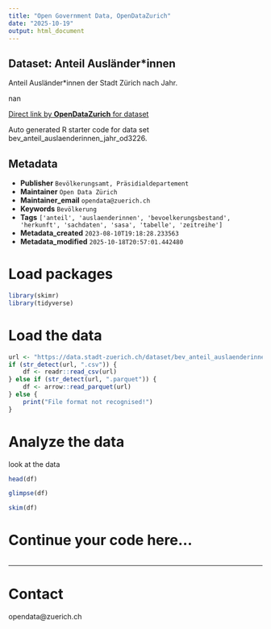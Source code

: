 ```yaml
---
title: "Open Government Data, OpenDataZurich"
date: "2025-10-19"
output: html_document
---
```


## Dataset: Anteil Ausländer*innen


Anteil Ausländer*innen der Stadt Zürich nach Jahr.


nan

[Direct link by **OpenDataZurich** for dataset](https://data.stadt-zuerich.ch/dataset/bev_anteil_auslaenderinnen_jahr_od3226)

Auto generated R starter code for data set bev_anteil_auslaenderinnen_jahr_od3226.

## Metadata

- **Publisher** `Bevölkerungsamt, Präsidialdepartement`
- **Maintainer** `Open Data Zürich`
- **Maintainer_email** `opendata@zuerich.ch`
- **Keywords** `Bevölk­erung`
- **Tags** `['anteil', 'auslaenderinnen', 'bevoelkerungsbestand', 'herkunft', 'sachdaten', 'sasa', 'tabelle', 'zeitreihe']`
- **Metadata_created** `2023-08-10T19:18:28.233563`
- **Metadata_modified** `2025-10-18T20:57:01.442480`


# Load packages

```r
library(skimr)
library(tidyverse)
```

# Load the data

```r
url <- "https://data.stadt-zuerich.ch/dataset/bev_anteil_auslaenderinnen_jahr_od3226/download/BEV322OD3226.csv"
if (str_detect(url, ".csv")) {
    df <- readr::read_csv(url)
} else if (str_detect(url, ".parquet")) {
    df <- arrow::read_parquet(url)
} else {
    print("File format not recognised!")
}
```

# Analyze the data

look at the data
```r
head(df)
```

```r
glimpse(df)
```

```r
skim(df)
```

# Continue your code here...

```r

```

------------------------------------------------------------------------

# Contact

opendata@zuerich.ch
